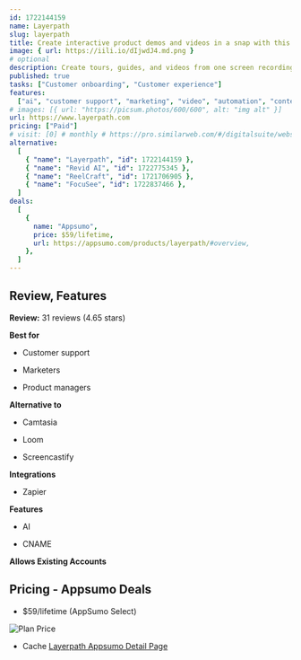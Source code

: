 ```yaml
---
id: 1722144159
name: Layerpath
slug: layerpath
title: Create interactive product demos and videos in a snap with this AI-powered platform
image: { url: https://iili.io/dIjwdJ4.md.png }
# optional
description: Create tours, guides, and videos from one screen recording. Add captions and voice overs with AI to create more compelling videos
published: true
tasks: ["Customer onboarding", "Customer experience"]
features:
  ["ai", "customer support", "marketing", "video", "automation", "content"]
# images: [{ url: "https://picsum.photos/600/600", alt: "img alt" }]
url: https://www.layerpath.com
pricing: ["Paid"]
# visit: [0] # monthly # https://pro.similarweb.com/#/digitalsuite/websiteanalysis/home
alternative:
  [
    { "name": "Layerpath", "id": 1722144159 },
    { "name": "Revid AI", "id": 1722775345 },
    { "name": "ReelCraft", "id": 1721706905 },
    { "name": "FocuSee", "id": 1722837466 },
  ]
deals:
  [
    {
      name: "Appsumo",
      price: $59/lifetime,
      url: https://appsumo.com/products/layerpath/#overview,
    },
  ]
---
```


## Review, Features

**Review:** 31 reviews (4.65 stars)

**Best for**

- Customer support

- Marketers

- Product managers

**Alternative to**

- Camtasia

- Loom

- Screencastify

**Integrations**

- Zapier

**Features**

- AI

- CNAME

**Allows Existing Accounts**

## Pricing - Appsumo Deals

- $59/lifetime (AppSumo Select)

<Img src="https://iili.io/dIw0dXf.png" alt="Plan Price" />

- Cache [Layerpath Appsumo Detail Page](https://iili.io/dIw0AqQ.png)
